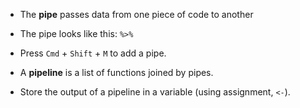 - The **pipe** passes data from one piece of code to another
- The pipe looks like this: `%>%`
- Press `Cmd` + `Shift` + `M` to add a pipe.

- A **pipeline** is a list of functions joined by pipes.
- Store the output of a pipeline in a variable (using assignment, `<-`).